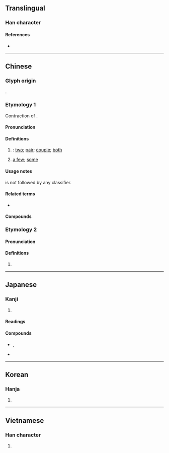{{also|俩}}
{{character info/new}}
==Translingual==

===Han character===
{{Han char|rn=9|rad=人|as=08|sn=10|four=21227|canj=OMLB|ids=⿰亻兩}}

====References====
* {{Han ref|kx=0107.090|dkj=00751|dj=0227.190|hdz=10172.060|uh=5006|ud=20486|bh=ADC7|bd=44487}}

----

==Chinese==
{{zh-forms|s=俩}}

===Glyph origin===
{{Han etym}}
{{Han compound|人|alt1=亻|兩|ls=psc|c1=s|c2=p}}.

===Etymology 1===
Contraction of {{zh-l|[[兩]][[個]]|liǎngge|two + ''classifier''}}.

====Pronunciation====
{{zh-pron
|m=liǎ
|c=loeng5
|mn=qz,tw,xm:lióng/zz:liáng
|mc=
|oc=
|ma=y
|cat=det,n
}}

====Definitions====
{{zh-hanzi}}

# {{lb|zh|colloquial}} {{n-g|functioning as {{zh-l|*兩|two}} + an implied classifier}}: [[two]]; [[pair]]; [[couple]]; [[both]]
#: {{zh-x|倆 魚|'''two''' fish}}
#: {{zh-x|姐妹 倆|the '''two''' sisters}}
# {{lb|zh|colloquial|chiefly|Mainland}} [[a few]]; [[some]]
#: {{zh-x|有 那{nèn}麼 倆 臭 子兒{r} 還 真 以為{wéi} 有 多{duó} 了{liǎo}不起 啊？|[He/she] has a few money and [he/she] really think [he/she] is somebody?|M-UIB}}

====Usage notes====
{{lang|zh|倆／俩}} is not followed by any classifier.

====Related terms====
* {{zh-l|仨}}

====Compounds====
{{zh-der|我們倆|你們倆|倆錢兒|他倆|他們倆|倆心眼兒|哥倆好|公母倆|哥兒倆|我倆|老哥兒倆}}

===Etymology 2===

====Pronunciation====
{{zh-pron
|m=liǎng
|c=loeng5
|mn=qz,tw,xm:lióng/zz:liáng
|ma=y
|oc=y
|cat=a
}}

====Definitions====
{{zh-hanzi}}

# {{zh-only used in|伎倆|[[clever]]; [[skilled]]}}

{{zh-cat|Beginning}}

----

==Japanese==

===Kanji===
{{ja-kanji|grade=|rs=人08}}

# {{defn|lang=ja|sort=人08}}

====Readings====
{{ja-readings
|goon=ろう
|kanon=りょう
|kun=たくみ-}}

====Compounds====
* {{ja-l|伎倆}}, {{ja-l|技倆}}
* {{ja-l|力倆}}

----

==Korean==

===Hanja===
{{ko-hanja|hangeul=량|rv=ryang|mr=ryang}}

# {{defn|lang=ko|sort=人08}}

----

==Vietnamese==

===Han character===
{{vi-hantu|[[lưỡng]], [[lạng]]|rs=人08}}

# {{defn|lang=vi|sort=人08}}